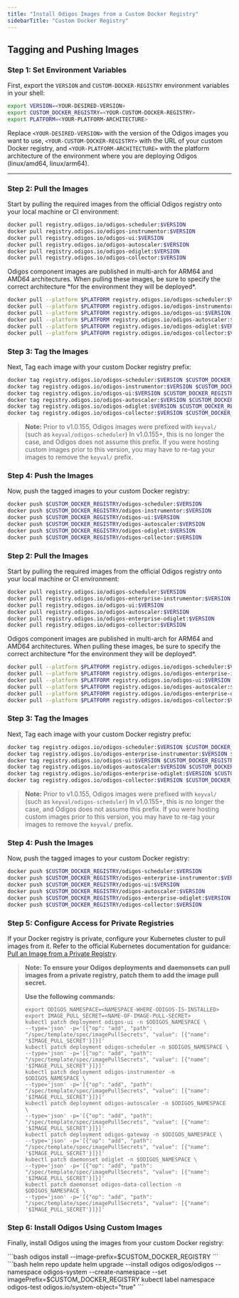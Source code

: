 ```yaml
---
title: "Install Odigos Images from a Custom Docker Registry"
sidebarTitle: "Custom Docker Registry"
---
```


## Tagging and Pushing Images


### Step 1: Set Environment Variables
First, export the `VERSION` and `CUSTOM-DOCKER-REGISTRY` environment variables in your shell:

```bash
export VERSION=<YOUR-DESIRED-VERSION>
export CUSTOM_DOCKER_REGISTRY=<YOUR-CUSTOM-DOCKER-REGISTRY>
export PLATFORM=<YOUR-PLATFORM-ARCHITECTURE>
```
Replace `<YOUR-DESIRED-VERSION>` with the version of the Odigos images you want to use, `<YOUR-CUSTOM-DOCKER-REGISTRY>` with the URL of your custom Docker registry, and `<YOUR-PLATFORM-ARCHITECTURE>` with the platform architecture of the environment where you are deploying Odigos (linux/amd64, linux/arm64).

---

<Tabs>
<Tab title="Open Source">

### Step 2: Pull the Images
Start by pulling the required images from the official Odigos registry onto your local machine or CI environment:

```bash
docker pull registry.odigos.io/odigos-scheduler:$VERSION
docker pull registry.odigos.io/odigos-instrumentor:$VERSION
docker pull registry.odigos.io/odigos-ui:$VERSION
docker pull registry.odigos.io/odigos-autoscaler:$VERSION
docker pull registry.odigos.io/odigos-odiglet:$VERSION
docker pull registry.odigos.io/odigos-collector:$VERSION
```

<Warning>
Odigos component images are published in multi-arch for ARM64 and AMD64 architectures. When pulling these images, be sure to specify the correct architecture *for the environment they will be deployed*.
</Warning>

```bash
docker pull --platform $PLATFORM registry.odigos.io/odigos-scheduler:$VERSION
docker pull --platform $PLATFORM registry.odigos.io/odigos-instrumentor:$VERSION
docker pull --platform $PLATFORM registry.odigos.io/odigos-ui:$VERSION
docker pull --platform $PLATFORM registry.odigos.io/odigos-autoscaler:$VERSION
docker pull --platform $PLATFORM registry.odigos.io/odigos-odiglet:$VERSION
docker pull --platform $PLATFORM registry.odigos.io/odigos-collector:$VERSION
```

### Step 3: Tag the Images
Next, Tag each image with your custom Docker registry prefix:

```bash
docker tag registry.odigos.io/odigos-scheduler:$VERSION $CUSTOM_DOCKER_REGISTRY/odigos-scheduler:$VERSION
docker tag registry.odigos.io/odigos-instrumentor:$VERSION $CUSTOM_DOCKER_REGISTRY/odigos-instrumentor:$VERSION
docker tag registry.odigos.io/odigos-ui:$VERSION $CUSTOM_DOCKER_REGISTRY/odigos-ui:$VERSION
docker tag registry.odigos.io/odigos-autoscaler:$VERSION $CUSTOM_DOCKER_REGISTRY/odigos-autoscaler:$VERSION
docker tag registry.odigos.io/odigos-odiglet:$VERSION $CUSTOM_DOCKER_REGISTRY/odigos-odiglet:$VERSION
docker tag registry.odigos.io/odigos-collector:$VERSION $CUSTOM_DOCKER_REGISTRY/odigos-collector:$VERSION
```


> **Note:** Prior to v1.0.155, Odigos images were prefixed with `keyval/` (such as `keyval/odigos-scheduler`) In v1.0.155+, this is no longer the case, and Odigos does not assume this prefix. If you were hosting custom images prior to this version, you may have to re-tag your images to remove the `keyval/` prefix.

### Step 4: Push the Images
Now, push the tagged images to your custom Docker registry:
```bash
docker push $CUSTOM_DOCKER_REGISTRY/odigos-scheduler:$VERSION
docker push $CUSTOM_DOCKER_REGISTRY/odigos-instrumentor:$VERSION
docker push $CUSTOM_DOCKER_REGISTRY/odigos-ui:$VERSION
docker push $CUSTOM_DOCKER_REGISTRY/odigos-autoscaler:$VERSION
docker push $CUSTOM_DOCKER_REGISTRY/odigos-odiglet:$VERSION
docker push $CUSTOM_DOCKER_REGISTRY/odigos-collector:$VERSION
```


</Tab>

<Tab title="Enterprise">

### Step 2: Pull the Images
Start by pulling the required images from the official Odigos registry onto your local machine or CI environment:

```bash
docker pull registry.odigos.io/odigos-scheduler:$VERSION
docker pull registry.odigos.io/odigos-enterprise-instrumentor:$VERSION
docker pull registry.odigos.io/odigos-ui:$VERSION
docker pull registry.odigos.io/odigos-autoscaler:$VERSION
docker pull registry.odigos.io/odigos-enterprise-odiglet:$VERSION
docker pull registry.odigos.io/odigos-collector:$VERSION
```
<Warning>
Odigos component images are published in multi-arch for ARM64 and AMD64 architectures. When pulling these images, be sure to specify the correct architecture *for the environment they will be deployed*.
</Warning>

```bash
docker pull --platform $PLATFORM registry.odigos.io/odigos-scheduler:$VERSION
docker pull --platform $PLATFORM registry.odigos.io/odigos-enterprise-instrumentor:$VERSION
docker pull --platform $PLATFORM registry.odigos.io/odigos-ui:$VERSION
docker pull --platform $PLATFORM registry.odigos.io/odigos-autoscaler:$VERSION
docker pull --platform $PLATFORM registry.odigos.io/odigos-enterprise-odiglet:$VERSION
docker pull --platform $PLATFORM registry.odigos.io/odigos-collector:$VERSION
```

### Step 3: Tag the Images
Next, Tag each image with your custom Docker registry prefix:

```bash
docker tag registry.odigos.io/odigos-scheduler:$VERSION $CUSTOM_DOCKER_REGISTRY/odigos-scheduler:$VERSION
docker tag registry.odigos.io/odigos-enterprise-instrumentor:$VERSION $CUSTOM_DOCKER_REGISTRY/odigos-enterprise-instrumentor:$VERSION
docker tag registry.odigos.io/odigos-ui:$VERSION $CUSTOM_DOCKER_REGISTRY/odigos-ui:$VERSION
docker tag registry.odigos.io/odigos-autoscaler:$VERSION $CUSTOM_DOCKER_REGISTRY/odigos-autoscaler:$VERSION
docker tag registry.odigos.io/odigos-enterprise-odiglet:$VERSION $CUSTOM_DOCKER_REGISTRY/odigos-enterprise-odiglet:$VERSION
docker tag registry.odigos.io/odigos-collector:$VERSION $CUSTOM_DOCKER_REGISTRY/odigos-collector:$VERSION
```


> **Note:** Prior to v1.0.155, Odigos images were prefixed with `keyval/` (such as `keyval/odigos-scheduler`) In v1.0.155+, this is no longer the case, and Odigos does not assume this prefix. If you were hosting custom images prior to this version, you may have to re-tag your images to remove the `keyval/` prefix.

### Step 4: Push the Images
Now, push the tagged images to your custom Docker registry:
```bash
docker push $CUSTOM_DOCKER_REGISTRY/odigos-scheduler:$VERSION
docker push $CUSTOM_DOCKER_REGISTRY/odigos-enterprise-instrumentor:$VERSION
docker push $CUSTOM_DOCKER_REGISTRY/odigos-ui:$VERSION
docker push $CUSTOM_DOCKER_REGISTRY/odigos-autoscaler:$VERSION
docker push $CUSTOM_DOCKER_REGISTRY/odigos-enterprise-odiglet:$VERSION
docker push $CUSTOM_DOCKER_REGISTRY/odigos-collector:$VERSION
```


</Tab>
</Tabs>

### Step 5: Configure Access for Private Registries

If your Docker registry is private, configure your Kubernetes cluster to pull images from it. Refer to the official Kubernetes documentation for guidance: [Pull an Image from a Private Registry](https://kubernetes.io/docs/tasks/configure-pod-container/pull-image-private-registry/).

> **Note: To ensure your Odigos deployments and daemonsets can pull images from a private registry, patch them to add the image pull secret.**
>
> **Use the following commands:**
> ```
> export ODIGOS_NAMESPACE=<NAMESPACE-WHERE-ODIGOS-IS-INSTALLED>
> export IMAGE_PULL_SECRET=<NAME-OF-IMAGE-PULL-SECRET>
> kubectl patch deployment odigos-ui -n $ODIGOS_NAMESPACE \
> --type='json' -p='[{"op": "add", "path": "/spec/template/spec/imagePullSecrets", "value": [{"name": '$IMAGE_PULL_SECRET'}]}]'
> kubectl patch deployment odigos-scheduler -n $ODIGOS_NAMESPACE \
> --type='json' -p='[{"op": "add", "path": "/spec/template/spec/imagePullSecrets", "value": [{"name": '$IMAGE_PULL_SECRET'}]}]'
> kubectl patch deployment odigos-instrumentor -n $ODIGOS_NAMESPACE \
> --type='json' -p='[{"op": "add", "path": "/spec/template/spec/imagePullSecrets", "value": [{"name": '$IMAGE_PULL_SECRET'}]}]'
> kubectl patch deployment odigos-autoscaler -n $ODIGOS_NAMESPACE \
> --type='json' -p='[{"op": "add", "path": "/spec/template/spec/imagePullSecrets", "value": [{"name": '$IMAGE_PULL_SECRET'}]}]'
> kubectl patch deployment odigos-gateway -n $ODIGOS_NAMESPACE \
> --type='json' -p='[{"op": "add", "path": "/spec/template/spec/imagePullSecrets", "value": [{"name": '$IMAGE_PULL_SECRET'}]}]'
> kubectl patch daemonset odiglet -n $ODIGOS_NAMESPACE \
> --type='json' -p='[{"op": "add", "path": "/spec/template/spec/imagePullSecrets", "value": [{"name": '$IMAGE_PULL_SECRET'}]}]'
> kubectl patch daemonset odigos-data-collection -n $ODIGOS_NAMESPACE \
> --type='json' -p='[{"op": "add", "path": "/spec/template/spec/imagePullSecrets", "value": [{"name": '$IMAGE_PULL_SECRET'}]}]'
> ```

### Step 6: Install Odigos Using Custom Images
Finally, install Odigos using the images from your custom Docker registry:


<Tabs>
  <Tab title="Odigos CLI">
```bash
odigos install --image-prefix=$CUSTOM_DOCKER_REGISTRY
```
  </Tab>
  <Tab title="Helm Chart">
```bash
helm repo update
helm upgrade --install odigos odigos/odigos --namespace odigos-system --create-namespace --set imagePrefix=$CUSTOM_DOCKER_REGISTRY
kubectl label namespace odigos-test odigos.io/system-object="true"
```
  </Tab>

</Tabs>
